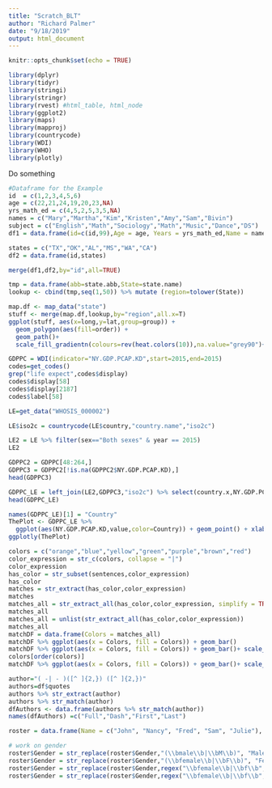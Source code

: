 ```yaml
---
title: "Scratch_BLT"
author: "Richard Palmer"
date: "9/18/2019"
output: html_document
---
```


```r
knitr::opts_chunk$set(echo = TRUE)

library(dplyr)
library(tidyr)
library(stringi)
library(stringr)
library(rvest) #html_table, html_node
library(ggplot2)
library(maps)
library(mapproj)
library(countrycode)
library(WDI)
library(WHO)
library(plotly)
```

Do something 
```r
#Dataframe for the Example
id  = c(1,2,3,4,5,6)
age = c(22,21,24,19,20,23,NA)
yrs_math_ed = c(4,5,2,5,3,5,NA)
names = c("Mary","Martha","Kim","Kristen","Amy","Sam","Bivin")
subject = c("English","Math","Sociology","Math","Music","Dance","DS")
df1 = data.frame(id=c(id,99),Age = age, Years = yrs_math_ed,Name = names, Major = subject)

states = c("TX","OK","AL","MS","WA","CA")
df2 = data.frame(id,states)

merge(df1,df2,by="id",all=TRUE)

```

```r
tmp = data.frame(abb=state.abb,State=state.name)
lookup <- cbind(tmp,seq(1,50)) %>% mutate (region=tolower(State))
```

```r
map.df <- map_data("state")
stuff <- merge(map.df,lookup,by="region",all.x=T)
ggplot(stuff, aes(x=long,y=lat,group=group)) + 
  geom_polygon(aes(fill=order)) +
  geom_path()+
  scale_fill_gradientn(colours=rev(heat.colors(10)),na.value="grey90")+ggtitle("foobar")
```


```r
GDPPC = WDI(indicator="NY.GDP.PCAP.KD",start=2015,end=2015)
codes=get_codes()
grep("life expect",codes$display)
codes$display[58]
codes$display[2187]
codes$label[58]
```

```r
LE=get_data("WHOSIS_000002")
```

```r
LE$iso2c = countrycode(LE$country,"country.name","iso2c")
```

```r
LE2 = LE %>% filter(sex=="Both sexes" & year == 2015)
LE2
```

```r
GDPPC2 = GDPPC[48:264,]
GDPPC3 = GDPPC2[!is.na(GDPPC2$NY.GDP.PCAP.KD),]
head(GDPPC3)
```


```r
GDPPC_LE = left_join(LE2,GDPPC3,"iso2c") %>% select(country.x,NY.GDP.PCAP.KD,value,year.x)
head(GDPPC_LE)
```

```r
names(GDPPC_LE)[1] = "Country"
ThePlot <- GDPPC_LE %>%
  ggplot(aes(NY.GDP.PCAP.KD,value,color=Country)) + geom_point() + xlab("GDP per capita") + ylab("life expectancy") + ggtitle("way too much")
ggplotly(ThePlot)
```

```r
colors = c("orange","blue","yellow","green","purple","brown","red")
color_expression = str_c(colors, collapse = "|")
color_expression
has_color = str_subset(sentences,color_expression)
has_color
matches = str_extract(has_color,color_expression)
matches
matches_all = str_extract_all(has_color,color_expression, simplify = TRUE)
matches_all
matches_all = unlist(str_extract_all(has_color,color_expression))
matches_all
matchDF = data.frame(Colors = matches_all)
matchDF %>% ggplot(aes(x = Colors, fill = Colors)) + geom_bar()
matchDF %>% ggplot(aes(x = Colors, fill = Colors)) + geom_bar()+ scale_fill_manual(values=colors)
colors[order(colors)]
matchDF %>% ggplot(aes(x = Colors, fill = Colors)) + geom_bar()+ scale_fill_manual(values=colors[order(colors)])
```

```r
author="( -| - )([^ ]{2,}) ([^ ]{2,})"
authors=df$quotes
authors %>% str_extract(author)
authors %>% str_match(author)
dfAuthors <- data.frame(authors %>% str_match(author))
names(dfAuthors) =c("Full","Dash","First","Last")
```


```r
roster = data.frame(Name = c("John", "Nancy", "Fred", "Sam", "Julie"), Gender = c("male", "F", "M", "Female", "female"), Major = c("?","Math","Comp Sci", "?", ""))

# work on gender
roster$Gender = str_replace(roster$Gender,"(\\bmale\\b|\\bM\\b)", "Male")
roster$Gender = str_replace(roster$Gender,"(\\bfemale\\b|\\bF\\b)", "Female")
roster$Gender = str_replace(roster$Gender,regex("\\bfemale\\b|\\bf\\b",ignore_case=TRUE),"Feale")
roster$Gender = str_replace(roster$Gender,regex("\\bfemale\\b|\\bf\\b",ignore_case=TRUE),"Female")

```



